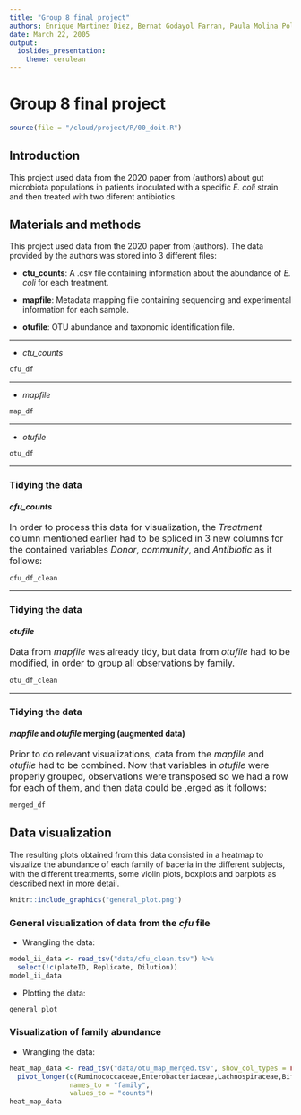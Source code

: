```yaml
---
title: "Group 8 final project"
authors: Enrique Martinez Diez, Bernat Godayol Farran, Paula Molina Polls, Sergio Esteban Echeverría, Niels Jakob Larsen
date: March 22, 2005
output:
  ioslides_presentation:
    theme: cerulean
---
```

# Group 8 final project


```r
source(file = "/cloud/project/R/00_doit.R")
```

## Introduction

This project used data from the 2020 paper from (authors) about gut microbiota populations in patients inoculated with a specific *E. coli* strain and then treated with two diferent antibiotics.

## Materials and methods

This project used data from the 2020 paper from (authors). The data provided by the authors was stored into 3 different files: 

*   **ctu_counts**: A .csv file containing information about the abundance of *E. coli* for each treatment.

*   **mapfile**: Metadata mapping file containing sequencing and experimental information for each sample.

*   **otufile**: OTU abundance and taxonomic identification file.

---

*   *ctu_counts*

```r
cfu_df
```

---

*   *mapfile*

```r
map_df
```

---

*   *otufile*
```r
otu_df
```

---

### Tidying the data
#### *cfu_counts*

<font size = "3">
In order to process this data for visualization, the *Treatment* column mentioned earlier had to be spliced in 3 new columns for the contained variables *Donor*, *community*, and *Antibiotic* as it follows: 
</font>

```r
cfu_df_clean
```

---

### Tidying the data
#### *otufile*

<font size="3">
Data from *mapfile* was already tidy, but data from *otufile* had to be modified, in order to group all observations by family.
</font>

```r
otu_df_clean
```

---

### Tidying the data
#### *mapfile* and *otufile* merging (augmented data)

<font size="3">
Prior to do relevant visualizations, data from the *mapfile* and *otufile* had to be combined. Now that variables in *otufile* were properly grouped, observations were transposed so we had a row for each of them, and then data could be ,erged as it follows:
</font>

```r
merged_df
```

## Data visualization

The resulting plots obtained from this data consisted in a heatmap to visualize the abundance of each family of baceria in the different subjects, with the different treatments, some violin plots, boxplots and barplots as described next in more detail.

```r
knitr::include_graphics("general_plot.png")
```



### General visualization of data from the *cfu* file

*   Wrangling the data:
```r
model_ii_data <- read_tsv("data/cfu_clean.tsv") %>% 
  select(!c(plateID, Replicate, Dilution))
model_ii_data
```

*   Plotting the data:
```r
general_plot
```

### Visualization of family abundance

*   Wrangling the data:
```r
heat_map_data <- read_tsv("data/otu_map_merged.tsv", show_col_types = FALSE) %>%
  pivot_longer(c(Ruminococcaceae,Enterobacteriaceae,Lachnospiraceae,Bifidobacteriaceae,Clostridiaceae_1,Erysipelotrichaceae,Bacteroidaceae,Coriobacteriaceae,Porphyromonadaceae,Enterococcaceae),
               names_to = "family",
               values_to = "counts")
heat_map_data
```